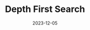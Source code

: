 ---
title: Depth First Search
description: Depth First Search
published: true
category: algorithm
date: 2023-12-05
---